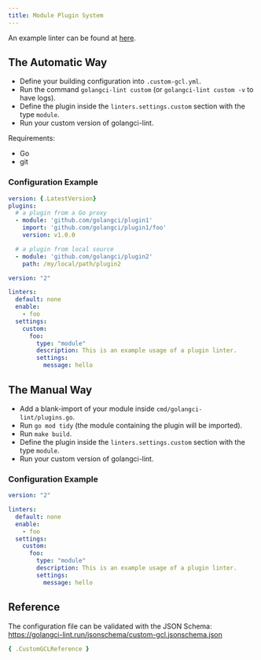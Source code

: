 ```yaml
---
title: Module Plugin System
---
```


An example linter can be found at [here](https://github.com/golangci/example-plugin-module-linter).

## The Automatic Way

- Define your building configuration into `.custom-gcl.yml`.
- Run the command `golangci-lint custom` (or `golangci-lint custom -v` to have logs).
- Define the plugin inside the `linters.settings.custom` section with the type `module`.
- Run your custom version of golangci-lint.

Requirements:
- Go
- git

### Configuration Example

```yaml title=.custom-gcl.yml
version: {.LatestVersion}
plugins:
  # a plugin from a Go proxy
  - module: 'github.com/golangci/plugin1'
    import: 'github.com/golangci/plugin1/foo'
    version: v1.0.0

  # a plugin from local source
  - module: 'github.com/golangci/plugin2'
    path: /my/local/path/plugin2
```

```yaml title=.golangci.yml
version: "2"

linters:
  default: none
  enable:
    - foo
  settings:
    custom:
      foo:
        type: "module"
        description: This is an example usage of a plugin linter.
        settings:
          message: hello
```

## The Manual Way

- Add a blank-import of your module inside `cmd/golangci-lint/plugins.go`.
- Run `go mod tidy` (the module containing the plugin will be imported).
- Run `make build`.
- Define the plugin inside the `linters.settings.custom` section with the type `module`.
- Run your custom version of golangci-lint.

### Configuration Example

```yaml title=.golangci.yml
version: "2"

linters:
  default: none
  enable:
    - foo
  settings:
    custom:
      foo:
        type: "module"
        description: This is an example usage of a plugin linter.
        settings:
          message: hello
```

## Reference

The configuration file can be validated with the JSON Schema: https://golangci-lint.run/jsonschema/custom-gcl.jsonschema.json

```yml
{ .CustomGCLReference }
```

